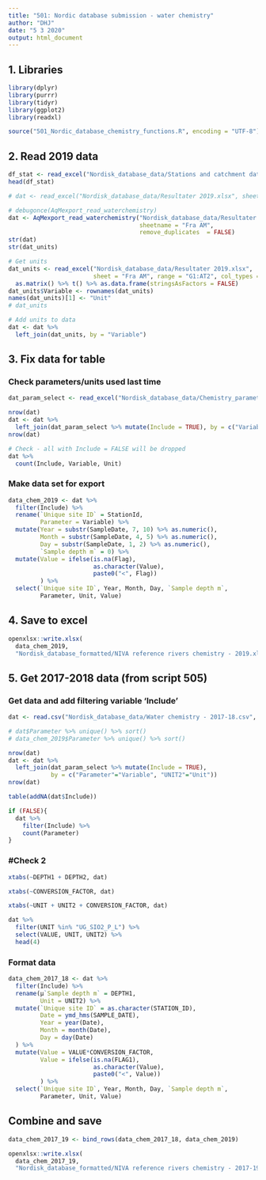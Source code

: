 ```yaml
---
title: "501: Nordic database submission - water chemistry"
author: "DHJ"
date: "5 3 2020"
output: html_document
---
```


## 1. Libraries
```r

library(dplyr)
library(purrr)
library(tidyr)
library(ggplot2)
library(readxl)

source("501_Nordic_database_chemistry_functions.R", encoding = "UTF-8")

```

## 2. Read 2019 data  

```r

df_stat <- read_excel("Nordisk_database_data/Stations and catchment data all rivers.xlsx")
head(df_stat)

# dat <- read_excel("Nordisk_database_data/Resultater 2019.xlsx", sheet = "Ordnet")

# debugonce(AqMexport_read_waterchemistry)
dat <- AqMexport_read_waterchemistry("Nordisk_database_data/Resultater 2019.xlsx",
                                     sheetname = "Fra AM",
                                     remove_duplicates  = FALSE)
str(dat)
str(dat_units)

# Get units
dat_units <- read_excel("Nordisk_database_data/Resultater 2019.xlsx",
                        sheet = "Fra AM", range = "G1:AT2", col_types = "text") %>%
  as.matrix() %>% t() %>% as.data.frame(stringsAsFactors = FALSE)
dat_units$Variable <- rownames(dat_units)
names(dat_units)[1] <- "Unit"
# dat_units

# Add units to data
dat <- dat %>%
  left_join(dat_units, by = "Variable")

```

## 3. Fix data for table  

### Check parameters/units used last time  
```r

dat_param_select <- read_excel("Nordisk_database_data/Chemistry_parameters_to_deliver.xlsx")

nrow(dat)
dat <- dat %>%
  left_join(dat_param_select %>% mutate(Include = TRUE), by = c("Variable", "Unit"))
nrow(dat)

# Check - all with Include = FALSE will be dropped
dat %>%
  count(Include, Variable, Unit)

```

### Make data set for export  
```r

data_chem_2019 <- dat %>%
  filter(Include) %>%
  rename(`Unique site ID` = StationId,
         Parameter = Variable) %>%
  mutate(Year = substr(SampleDate, 7, 10) %>% as.numeric(),
         Month = substr(SampleDate, 4, 5) %>% as.numeric(),
         Day = substr(SampleDate, 1, 2) %>% as.numeric(),
         `Sample depth m` = 0) %>%
  mutate(Value = ifelse(is.na(Flag), 
                        as.character(Value), 
                        paste0("<", Flag))
         ) %>%
  select(`Unique site ID`, Year, Month, Day, `Sample depth m`, 
         Parameter, Unit, Value)

```


## 4. Save to excel 
```r

openxlsx::write.xlsx(
  data_chem_2019,
  "Nordisk_database_formatted/NIVA reference rivers chemistry - 2019.xlsx")

```


## 5. Get 2017-2018 data (from script 505)

### Get data and add filtering variable 'Include'
```r

dat <- read.csv("Nordisk_database_data/Water chemistry - 2017-18.csv", stringsAsFactors = FALSE)

# dat$Parameter %>% unique() %>% sort()
# data_chem_2019$Parameter %>% unique() %>% sort()

nrow(dat)
dat <- dat %>%
  left_join(dat_param_select %>% mutate(Include = TRUE), 
            by = c("Parameter"="Variable", "UNIT2"="Unit"))
nrow(dat)

table(addNA(dat$Include))

if (FALSE){
  dat %>%
    filter(Include) %>%
    count(Parameter)
}

```
### #Check 2
```r

xtabs(~DEPTH1 + DEPTH2, dat)

xtabs(~CONVERSION_FACTOR, dat)

xtabs(~UNIT + UNIT2 + CONVERSION_FACTOR, dat)

dat %>%
  filter(UNIT %in% "UG_SIO2_P_L") %>%
  select(VALUE, UNIT, UNIT2) %>%
  head(4)
```


### Format data
```r

data_chem_2017_18 <- dat %>%
  filter(Include) %>%
  rename(µ`Sample depth m` = DEPTH1,
         Unit = UNIT2) %>%
  mutate(`Unique site ID` = as.character(STATION_ID),
         Date = ymd_hms(SAMPLE_DATE),
         Year = year(Date),
         Month = month(Date),
         Day = day(Date)
  ) %>%
  mutate(Value = VALUE*CONVERSION_FACTOR,
         Value = ifelse(is.na(FLAG1), 
                        as.character(Value), 
                        paste0("<", Value))
         ) %>%
  select(`Unique site ID`, Year, Month, Day, `Sample depth m`, 
         Parameter, Unit, Value)

```


## Combine and save  
```r

data_chem_2017_19 <- bind_rows(data_chem_2017_18, data_chem_2019)

openxlsx::write.xlsx(
  data_chem_2017_19,
  "Nordisk_database_formatted/NIVA reference rivers chemistry - 2017-19.xlsx")

```


